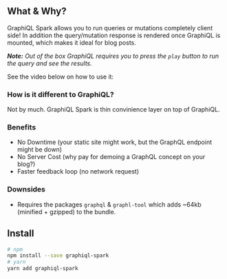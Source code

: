 
## What & Why?

GraphiQL Spark allows you to run queries or mutations completely client side! In addition the query/mutation response is rendered once GraphiQL is mounted, which makes it ideal for blog posts.

_**Note:** Out of the box GraphiQL requires you to press the `play` button to run the query and see the results._

See the video below on how to use it:

<EggheadVideo src="https://egghead.io/lessons/graphql-use-graphiql-spark-to-demo-a-graphql-schema-without-an-endpoint" />

### How is it different to GraphiQL?

Not by much. GraphiQL Spark is thin convinience layer on top of GraphiQL.

### Benefits

- No Downtime (your static site might work, but the GraphQL endpoint might be down)
- No Server Cost (why pay for demoing a GraphQL concept on your blog?)
- Faster feedback loop (no network request)

### Downsides

- Requires the packages `graphql` & `graphl-tool` which adds ~64kb (minified + gzipped) to the bundle.

## Install

```bash
# npm
npm install --save graphiql-spark
# yarn
yarn add graphiql-spark
```
